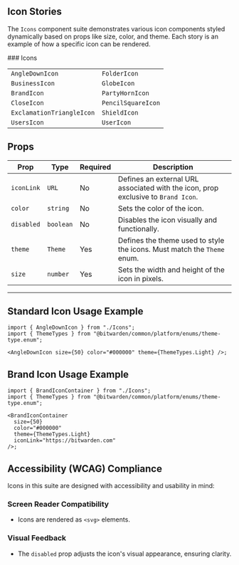 

<Meta title="Components/Icons/Icons" of={stories} />

## Icon Stories

The `Icons` component suite demonstrates various icon components styled dynamically based on props
like size, color, and theme. Each story is an example of how a specific icon can be rendered.

<Controls />
### Icons

|                           |                    |
| ------------------------- | ------------------ |
| `AngleDownIcon`           | `FolderIcon`       |
| `BusinessIcon`            | `GlobeIcon`        |
| `BrandIcon`               | `PartyHornIcon`    |
| `CloseIcon`               | `PencilSquareIcon` |
| `ExclamationTriangleIcon` | `ShieldIcon`       |
| `UsersIcon`               | `UserIcon`         |

## Props

| **Prop**   | **Type**  | **Required** | **Description**                                                                   |
| ---------- | --------- | ------------ | --------------------------------------------------------------------------------- |
| `iconLink` | `URL`     | No           | Defines an external URL associated with the icon, prop exclusive to `Brand Icon`. |
| `color`    | `string`  | No           | Sets the color of the icon.                                                       |
| `disabled` | `boolean` | No           | Disables the icon visually and functionally.                                      |
| `theme`    | `Theme`   | Yes          | Defines the theme used to style the icons. Must match the `Theme` enum.           |
| `size`     | `number`  | Yes          | Sets the width and height of the icon in pixels.                                  |

---

## Standard Icon Usage Example

```tsx
import { AngleDownIcon } from "./Icons";
import { ThemeTypes } from "@bitwarden/common/platform/enums/theme-type.enum";

<AngleDownIcon size={50} color="#000000" theme={ThemeTypes.Light} />;
```

## Brand Icon Usage Example

```tsx
import { BrandIconContainer } from "./Icons";
import { ThemeTypes } from "@bitwarden/common/platform/enums/theme-type.enum";

<BrandIconContainer
  size={50}
  color="#000000"
  theme={ThemeTypes.Light}
  iconLink="https://bitwarden.com"
/>;
```

## Accessibility (WCAG) Compliance

Icons in this suite are designed with accessibility and usability in mind:

### Screen Reader Compatibility

- Icons are rendered as `<svg>` elements.

### Visual Feedback

- The `disabled` prop adjusts the icon's visual appearance, ensuring clarity.

